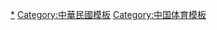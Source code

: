 {{template category}}
[[Category:中華民國體育|*]]
[[Category:中華民國模板|Category:中華民國模板]]
[[Category:中国体育模板|Category:中国体育模板]]